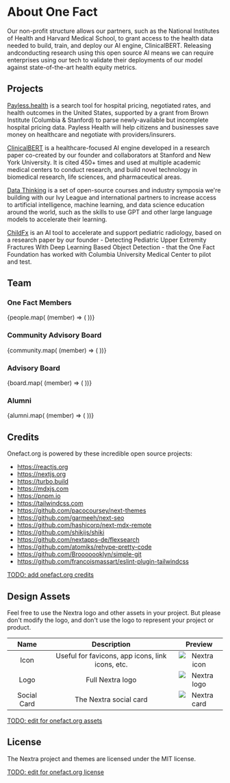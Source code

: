 # About One Fact

Our non-profit structure allows our partners, such as the National Institutes
of Health and Harvard Medical School, to grant access to the health data needed
to build, train, and deploy our AI engine, ClinicalBERT. Releasing andconducting
research using this open source AI means we can require enterprises using our
tech to validate their deployments of our model against state-of-the-art health
equity metrics.

## Projects

[Payless.health](https://payless.health) is a search tool for hospital pricing,
negotiated rates, and health outcomes in the United States, supported by a grant
from Brown Institute (Columbia & Stanford) to parse newly-available but incomplete
hospital pricing data. Payless Health will help citizens and businesses save money
on healthcare and negotiate with providers/insurers.

[ClinicalBERT](https://arxiv.org/abs/1904.05342) is a healthcare-focused AI
engine developed in a research paper co-created by our founder and collaborators
at Stanford and New York University. It is cited 450+ times and used at multiple
academic medical centers to conduct research, and build novel technology in biomedical
research, life sciences, and pharmaceutical areas.

[Data Thinking](https://datathinking.org) is a set of open-source courses and
industry symposia we're building with our Ivy League and international partners
to increase access to artificial intelligence, machine learning, and data science
education around the world, such as the skills to use GPT and other large language
models to accelerate their learning.

[ChildFx](https://childfx.com) is an AI tool to accelerate and support pediatric
radiology, based on a research paper by our founder - Detecting Pediatric Upper
Extremity Fractures With Deep Learning Based Object Detection - that the One Fact
Foundation has worked with Columbia University Medical Center to pilot and test.

## Team

### One Fact Members


<Cards>
    {people.map( (member) => (
        <Card
            image
            arrow
            title={member.name}
            href={`/five-bike/${member.nickname}`}
        >
        </Card>
    ))}
</Cards>

### Community Advisory Board


<Cards>
    {community.map( (member) => (
        <Card
            image
            arrow
            title={member.name}
            href={`/five-bike/${member.nickname}`}
        >
        </Card>
    ))}
</Cards>

### Advisory Board


<Cards>
    {board.map( (member) => (
        <Card
            image
            arrow
            title={member.name}
            href={`/five-bike/${member.nickname}`}
        >
        </Card>
    ))}
</Cards>

### Alumni


<Cards>
    {alumni.map( (member) => (
        <Card
            image
            arrow
            title={member.name}
            href={`/five-bike/${member.nickname}`}
        >
        </Card>
    ))}
</Cards>


## Credits

Onefact.org is powered by these incredible open source projects:

- https://reactjs.org
- https://nextjs.org
- https://turbo.build
- https://mdxjs.com
- https://pnpm.io
- https://tailwindcss.com
- https://github.com/pacocoursey/next-themes
- https://github.com/garmeeh/next-seo
- https://github.com/hashicorp/next-mdx-remote
- https://github.com/shikijs/shiki
- https://github.com/nextapps-de/flexsearch
- https://github.com/atomiks/rehype-pretty-code
- https://github.com/Brooooooklyn/simple-git
- https://github.com/francoismassart/eslint-plugin-tailwindcss

<u>TODO: add onefact.org credits</u>

## Design Assets

Feel free to use the Nextra logo and other assets in your project. But please
don't modify the logo, and don't use the logo to represent your project or
product.

|    Name     |                   Description                    |           Preview            |
| :---------: | :----------------------------------------------: | :--------------------------: |
|    Icon     | Useful for favicons, app icons, link icons, etc. | ![Nextra icon](/favicon.svg) |
|    Logo     |                 Full Nextra logo                 |  ![Nextra logo](/logo.svg)   |
| Social Card |              The Nextra social card              |   ![Nextra card](/og.jpeg)   |

<u>TODO: edit for onefact.org assets</u>

## License

The Nextra project and themes are licensed under the MIT license.

<u>TODO: edit for onefact.org license</u>
